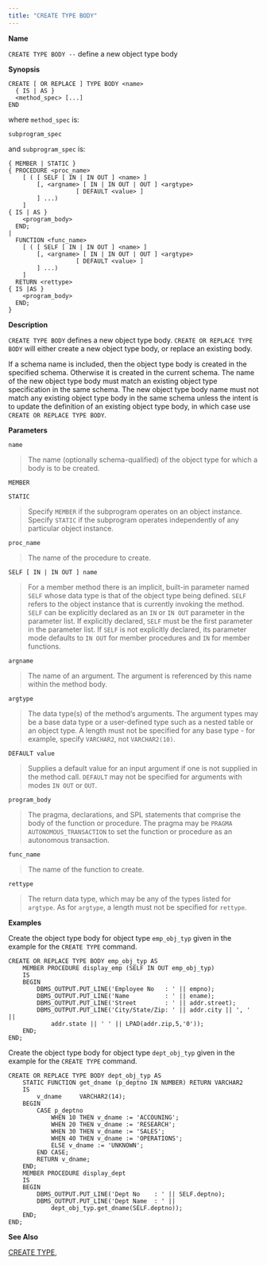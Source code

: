 ```yaml
---
title: "CREATE TYPE BODY"
---
```


**Name**

`CREATE TYPE BODY --` define a new object type body

**Synopsis**

``` text
CREATE [ OR REPLACE ] TYPE BODY <name>
  { IS | AS }
  <method_spec> [...]
END
```

where `method_spec` is:

``` text
subprogram_spec
```

and `subprogram_spec` is:

``` text
{ MEMBER | STATIC }
{ PROCEDURE <proc_name>
    [ ( [ SELF [ IN | IN OUT ] <name> ]
        [, <argname> [ IN | IN OUT | OUT ] <argtype>
                   [ DEFAULT <value> ]
        ] ...)
    ]
{ IS | AS }
    <program_body>
  END;
|
  FUNCTION <func_name>
    [ ( [ SELF [ IN | IN OUT ] <name> ]
        [, <argname> [ IN | IN OUT | OUT ] <argtype>
                   [ DEFAULT <value> ]
        ] ...)
    ]
  RETURN <rettype>
{ IS |AS }
    <program_body>
  END;
}
```

**Description**

`CREATE TYPE BODY` defines a new object type body. `CREATE OR REPLACE TYPE BODY` will either create a new object type body, or replace an existing body.

If a schema name is included, then the object type body is created in the specified schema. Otherwise it is created in the current schema. The name of the new object type body must match an existing object type specification in the same schema. The new object type body name must not match any existing object type body in the same schema unless the intent is to update the definition of an existing object type body, in which case use `CREATE OR REPLACE TYPE BODY`.

**Parameters**

`name`

> The name (optionally schema-qualified) of the object type for which a body is to be created.

`MEMBER`

`STATIC`

> Specify `MEMBER` if the subprogram operates on an object instance. Specify `STATIC` if the subprogram operates independently of any particular object instance.

`proc_name`

> The name of the procedure to create.

`SELF [ IN | IN OUT ] name`

> For a member method there is an implicit, built-in parameter named `SELF` whose data type is that of the object type being defined. `SELF` refers to the object instance that is currently invoking the method. `SELF` can be explicitly declared as an `IN` or `IN OUT` parameter in the parameter list. If explicitly declared, `SELF` must be the first parameter in the parameter list. If `SELF` is not explicitly declared, its parameter mode defaults to `IN OUT` for member procedures and `IN` for member functions.

`argname`

> The name of an argument. The argument is referenced by this name within the method body.

`argtype`

> The data type(s) of the method’s arguments. The argument types may be a base data type or a user-defined type such as a nested table or an object type. A length must not be specified for any base type - for example, specify `VARCHAR2`, not `VARCHAR2(10)`.

`DEFAULT value`

> Supplies a default value for an input argument if one is not supplied in the method call. `DEFAULT` may not be specified for arguments with modes `IN OUT` or `OUT`.

`program_body`

> The pragma, declarations, and SPL statements that comprise the body of the function or procedure. The pragma may be `PRAGMA AUTONOMOUS_TRANSACTION` to set the function or procedure as an autonomous transaction.

`func_name`

> The name of the function to create.

`rettype`

> The return data type, which may be any of the types listed for `argtype`. As for `argtype`, a length must not be specified for `rettype`.

**Examples**

Create the object type body for object type `emp_obj_typ` given in the example for the `CREATE TYPE` command.

``` text
CREATE OR REPLACE TYPE BODY emp_obj_typ AS
    MEMBER PROCEDURE display_emp (SELF IN OUT emp_obj_typ)
    IS
    BEGIN
        DBMS_OUTPUT.PUT_LINE('Employee No   : ' || empno);
        DBMS_OUTPUT.PUT_LINE('Name          : ' || ename);
        DBMS_OUTPUT.PUT_LINE('Street        : ' || addr.street);
        DBMS_OUTPUT.PUT_LINE('City/State/Zip: ' || addr.city || ', ' ||
            addr.state || ' ' || LPAD(addr.zip,5,'0'));
    END;
END;
```

Create the object type body for object type `dept_obj_typ` given in the example for the `CREATE TYPE` command.

``` text
CREATE OR REPLACE TYPE BODY dept_obj_typ AS
    STATIC FUNCTION get_dname (p_deptno IN NUMBER) RETURN VARCHAR2
    IS
        v_dname     VARCHAR2(14);
    BEGIN
        CASE p_deptno
            WHEN 10 THEN v_dname := 'ACCOUNING';
            WHEN 20 THEN v_dname := 'RESEARCH';
            WHEN 30 THEN v_dname := 'SALES';
            WHEN 40 THEN v_dname := 'OPERATIONS';
            ELSE v_dname := 'UNKNOWN';
        END CASE;
        RETURN v_dname;
    END;
    MEMBER PROCEDURE display_dept
    IS
    BEGIN
        DBMS_OUTPUT.PUT_LINE('Dept No    : ' || SELF.deptno);
        DBMS_OUTPUT.PUT_LINE('Dept Name  : ' ||
            dept_obj_typ.get_dname(SELF.deptno));
    END;
END;
```

**See Also**

[CREATE TYPE](create_type),
